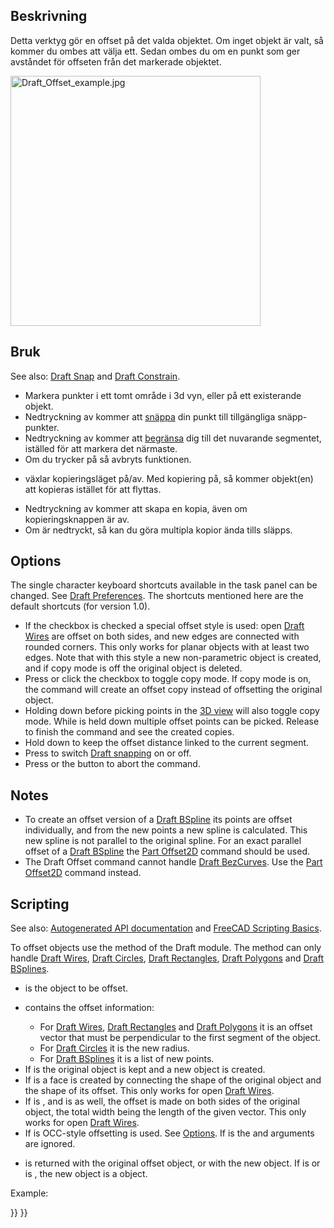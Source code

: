 <languages/>

{{Docnav
|[[Draft_Mirror|Mirror]]
|[[Draft_Trimex|Trimex]]
|[[Draft_Workbench|Draft]]
|IconL=Draft_Mirror.svg
|IconR=Draft_Trimex.svg
|IconC=Workbench_Draft.svg
}}

<div class="mw-translate-fuzzy">
{{GuiCommand/sv|Name=Draft_Offset|Workbenches=[[Draft_Workbench/sv|Skiss]]|MenuLocation=Draft → Offset|SeeAlso=[[Part_Offset2D/sv|Part 2D Offset]]}}
</div>

<span id="Description"></span>
==Beskrivning==

<div class="mw-translate-fuzzy">
Detta verktyg gör en offset på det valda objektet. Om inget objekt är valt, så kommer du ombes att välja ett. Sedan ombes du om en punkt som ger avståndet för offseten från det markerade objektet.
</div>

[[Image:Draft_Offset_example.jpg|400px]]
{{Caption|Offsetting a Draft Wire}}

<span id="Usage"></span>
<div class="mw-translate-fuzzy">
==Bruk==
</div>

See also: [[Draft_Snap|Draft Snap]] and [[Draft_Constrain|Draft Constrain]].

<div class="mw-translate-fuzzy">
* Markera punkter i ett tomt område i 3d vyn, eller på ett existerande objekt.
* Nedtryckning av {{KEY|CTRL}} kommer att [[Draft_Snap/sv|snäppa]] din punkt till tillgängliga snäpp-punkter.
* Nedtryckning av {{KEY|SKIFT}} kommer att [[Draft_Constrain/sv|begränsa]] dig till det nuvarande segmentet, iställed för att markera det närmaste.
* Om du trycker på {{KEY|ESC}} så avbryts funktionen.
* {{KEY|C}} växlar kopieringsläget på/av. Med kopiering på, så kommer objekt(en) att kopieras istället för att flyttas.
* Nedtryckning av {{KEY|ALT}} kommer att skapa en kopia, även om kopieringsknappen är av.
* Om {{KEY|ALT}} är nedtryckt, så kan du göra multipla kopior ända tills {{KEY|ALT}} släpps.
</div>

==Options==

The single character keyboard shortcuts available in the task panel can be changed. See [[Draft_Preferences|Draft Preferences]]. The shortcuts mentioned here are the default shortcuts (for version 1.0).

* If the {{MenuCommand|OCC-style offset}} checkbox is checked a special offset style is used: open [[Draft_Wire|Draft Wires]] are offset on both sides, and new edges are connected with rounded corners. This only works for planar objects with at least two edges. Note that with this style a new non-parametric object is created, and if copy mode is off the original object is deleted.
* Press {{KEY|C}} or click the {{MenuCommand|Copy}} checkbox to toggle copy mode. If copy mode is on, the command will create an offset copy instead of offsetting the original object.
* Holding down {{KEY|Alt}} before picking points in the [[3D_view|3D view]] will also toggle copy mode. While {{KEY|Alt}} is held down multiple offset points can be picked. Release {{KEY|Alt}} to finish the command and see the created copies.
* Hold down {{KEY|Shift}} to keep the offset distance linked to the current segment.
* Press {{KEY|S}} to switch [[Draft_Snap|Draft snapping]] on or off.
* Press {{KEY|Esc}} or the {{Button|Close}} button to abort the command.

==Notes==

* To create an offset version of a [[Draft_BSpline|Draft BSpline]] its points are offset individually, and from the new points a new  spline is calculated. This new spline is not parallel to the original spline. For an exact parallel offset of a [[Draft_BSpline|Draft BSpline]] the [[Part_Offset2D|Part Offset2D]] command should be used.
* The Draft Offset command cannot handle [[Draft_BezCurve|Draft BezCurves]]. Use the [[Part_Offset2D|Part Offset2D]] command instead.

==Scripting==

See also: [https://freecad.github.io/SourceDoc/ Autogenerated API documentation] and [[FreeCAD Scripting Basics|FreeCAD Scripting Basics]].

To offset objects use the {{incode|offset}} method of the Draft module. The method can only handle [[Draft_Wire|Draft Wires]], [[Draft_Circle|Draft Circles]], [[Draft_Rectangle|Draft Rectangles]], [[Draft_Polygon|Draft Polygons]] and [[Draft_BSpline|Draft BSplines]].

{{Code|code=
offset_obj = offset(obj, delta, copy=False, bind=False, sym=False, occ=False)
}}

* {{incode|obj}} is the object to be offset.
* {{incode|delta}} contains the offset information:
** For [[Draft_Wire|Draft Wires]], [[Draft_Rectangle|Draft Rectangles]] and [[Draft_Polygon|Draft Polygons]] it is an offset vector that must be perpendicular to the first segment of the object.
** For [[Draft_Circle|Draft Circles]] it is the new radius.
** For [[Draft_BSpline|Draft BSplines]] it is a list of new points.
* If {{incode|copy}} is {{incode|True}} the original object is kept and a new object is created.
* If {{incode|bind}} is {{incode|True}} a face is created by connecting the shape of the original object and the shape of its offset. This only works for open [[Draft_Wire|Draft Wires]].
* If {{incode|sym}} is {{incode|True}}, and {{incode|bind}} is {{incode|True}} as well, the offset is made on both sides of the original object, the total width being the length of the given vector. This only works for open [[Draft_Wire|Draft Wires]].
* If {{incode|occ}} is {{incode|True}} OCC-style offsetting is used. See [[#Options|Options]]. If {{incode|occ}} is {{incode|True}} the {{incode|bind}} and {{incode|sym}} arguments are ignored.
* {{incode|offset_obj}} is returned with the original offset object, or with the new object. If  {{incode|bind}} is {{incode|True}} or {{incode|occ}} is {{incode|True}}, the new object is a {{incode|[[Part_Feature|Part::Feature]]}} object.

Example:

{{Code|code=
import FreeCAD as App
import Draft

doc = App.newDocument()

p1 = App.Vector(0, 0, 0)
p2 = App.Vector(1500, 2000, 0)
p3 = App.Vector(4000, 0, 0)

wire = Draft.make_wire([p1, p2, p3])
doc.recompute()

vector = App.Vector(-200, 150, 0)
offset1 = Draft.offset(wire, vector, copy=True, bind=True, sym=True)
offset2 = Draft.offset(wire, 3*vector, copy=True)
offset3 = Draft.offset(wire, 6*vector, copy=True)
offset4 = Draft.offset(wire, 9*vector, copy=True)
offset5 = Draft.offset(wire, 1.5*vector, copy=True, occ=True)

doc.recompute()
}}


{{Docnav
|[[Draft_Mirror|Mirror]]
|[[Draft_Trimex|Trimex]]
|[[Draft_Workbench|Draft]]
|IconL=Draft_Mirror.svg
|IconR=Draft_Trimex.svg
|IconC=Workbench_Draft.svg
}}

{{Draft Tools navi{{#translation:}}}}
{{Userdocnavi{{#translation:}}}}